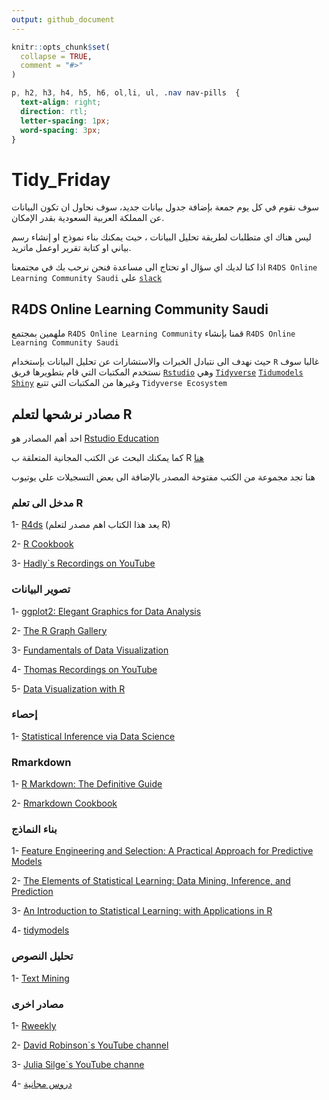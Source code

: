 ```yaml
---
output: github_document
---
```






<!-- README.md is generated from README.Rmd. Please edit that file -->

```r
knitr::opts_chunk$set(
  collapse = TRUE,
  comment = "#>"
)
```

```css
p, h2, h3, h4, h5, h6, ol,li, ul, .nav nav-pills  {
  text-align: right;
  direction: rtl;
  letter-spacing: 1px;
  word-spacing: 3px;
}
```

# Tidy_Friday

 سوف نقوم في كل يوم جمعة بإضافة جدول بيانات جديد، سوف نحاول ان تكون البيانات عن المملكة العربية السعودية بقدر الإمكان.

ليس هناك اي متطلبات لطريقة تحليل البيانات ، حيث يمكنك بناء نموذج او إنشاء رسم بياني او كتابة تقرير اوعمل ماتريد.

اذا كنا لديك اي سؤال او تحتاج الى مساعدة فنحن نرحب بك في مجتمعنا 
`R4DS Online Learning Community Saudi`
على
[`slack`](https://join.slack.com/t/r4dssa/shared_invite/zt-fyg8b592-7L7PFhbOt8AM0oWDWZjYfg
)


## R4DS Online Learning Community Saudi 

ملهمين بمجتمع 
`R4DS Online Learning Community` 
قمنا بإنشاء 
`R4DS Online Learning Community Saudi` 

حيث نهدف الى نتبادل الخبرات والاستشارات عن تحليل البيانات بإستخدام 
`R` 
غالبا سوف نستخدم المكتبات التي قام بتطويرها فريق 
[`Rstudio`](https://rstudio.com/)
وهي 
[`Tidyverse`](https://www.tidyverse.org/)
[`Tidumodels`](https://www.tidymodels.org/)
[`Shiny`](https://shiny.rstudio.com/)
وغيرها من المكتبات التي تتبع
`Tidyverse Ecosystem`


<!-- badges: start -->
<!-- badges: end -->


## مصادر نرشحها لتعلم R


احد أهم المصادر هو 
[Rstudio Education](https://education.rstudio.com)

كما يمكنك البحث عن الكتب المجانية المتعلقة ب 
R
[هنا](https://bookdown.org/home/tags/)

هنا تجد مجموعة من الكتب مفتوحة المصدر بالإضافة الى بعض التسجيلات علي يوتيوب

### مدخل الى تعلم R

1- [R4ds](https://r4ds.had.co.nz) (يعد هذا الكتاب اهم مصدر لتعلم R)

2- [R Cookbook](https://rc2e.com)

3- [Hadly`s Recordings on YouTube](https://www.youtube.com/watch?v=go5Au01Jrvs)

### تصوير البيانات

1- [ggplot2: Elegant Graphics for Data Analysis](https://ggplot2-book.org)

2- [The R Graph Gallery](https://www.r-graph-gallery.com)

3- [Fundamentals of Data Visualization](https://serialmentor.com/dataviz/) 

4- [Thomas Recordings on YouTube](https://www.youtube.com/watch?v=h29g21z0a68&t=7028s)

5- [Data Visualization with R](https://rkabacoff.github.io/datavis/)


### إحصاء

1- [Statistical Inference via Data Science](https://moderndive.com)

### Rmarkdown

1- [R Markdown: The Definitive Guide](https://bookdown.org/yihui/rmarkdown/)

2- [Rmarkdown Cookbook](https://bookdown.org/yihui/rmarkdown-cookbook/)


### بناء النماذج

1- [Feature Engineering and Selection: A Practical Approach for Predictive Models](http://www.feat.engineering)

2- [The Elements of Statistical Learning: Data Mining, Inference, and Prediction](https://web.stanford.edu/~hastie/ElemStatLearn/)

3- [An Introduction to Statistical Learning: with Applications in R](https://faculty.marshall.usc.edu/gareth-james/ISL/ISLR%20Seventh%20Printing.pdf)

4- [tidymodels](https://www.tidymodels.org/learn/)


### تحليل النصوص

1- [Text Mining](https://www.tidymodels.org/books/tidytext/)



### مصادر اخرى

1- [Rweekly](https://rweekly.org)


2- [David Robinson`s YouTube channel](https://www.youtube.com/user/safe4democracy)


3- [Julia Silge`s YouTube channe](https://www.youtube.com/channel/UCTTBgWyJl2HrrhQOOc710kA)


4- [دروس مجانية](https://education.rstudio.com/blog/2020/05/remote-roundup/)


